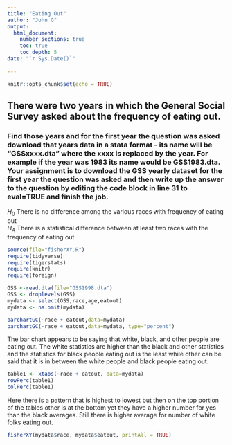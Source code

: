 ```yaml
---
title: "Eating Out"
author: "John G"
output: 
  html_document:
    number_sections: true
    toc: true
    toc_depth: 5
date: "`r Sys.Date()`"    
    
---
```


```r
knitr::opts_chunk$set(echo = TRUE)
```

## There were two years in which the General Social Survey asked about the frequency of eating out.
### Find those years and for the first year the question was asked download that years data in a stata format - its name will be "GSSxxxx.dta" where the xxxx is replaced by the year.  For example if the year was 1983 its name would be GSS1983.dta. Your assignment is to download the GSS yearly dataset for the first year the question was asked and then  write up the answer to the question by editing the  code block in line 31 to eval=TRUE and finish the job. 

$H_0$ There is no difference among the various races with frequency of eating out  
$H_A$ There is a statistical difference between at least two races with the frequency of eating out  


```r
source(file="fisherXY.R")
require(tidyverse)
require(tigerstats)
require(knitr)
require(foreign)
```
```r
GSS <-read.dta(file="GSS1998.dta")
GSS <- droplevels(GSS)
mydata <- select(GSS,race,age,eatout)
mydata <- na.omit(mydata)
```



```r
barchartGC(~race + eatout,data=mydata)
barchartGC(~race + eatout,data=mydata, type="percent")

```

The bar chart appears to be saying that white, black, and other people are eating out. The white statistics are higher than the black and other statistics and the statistics for black people eating out is the least while other can be said that it is in between the white people and black people eating out.  


```r
table1 <- xtabs(~race + eatout, data=mydata)
rowPerc(table1)
colPerc(table1)
```

Here there is a pattern that is highest to lowest but then on the top portion of the tables other is at the bottom yet they have a higher number for yes than the black averages. Still there is higher average for number of white folks eating out.    


```r
fisherXY(mydata$race, mydata$eatout, printAll = TRUE)
```

